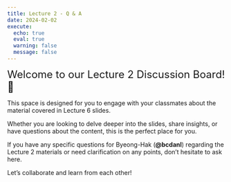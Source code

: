 ```yaml
---
title: Lecture 2 - Q & A
date: 2024-02-02
execute: 
  echo: true
  eval: true
  warning: false
  message: false
---
```


<font size = "5">Welcome to our Lecture 2 Discussion Board! 👋 </font>


This space is designed for you to engage with your classmates about the material covered in Lecture 6 slides.

Whether you are looking to delve deeper into the slides, share insights, or have questions about the content, this is the perfect place for you.

If you have any specific questions for Byeong-Hak (**@bcdanl**) regarding the Lecture 2 materials or need clarification on any points, don't hesitate to ask here. 

Let's collaborate and learn from each other!

